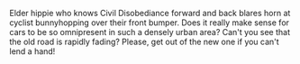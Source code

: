 
<ComixRow>
  <ComixPanel ar={4/7} imgSrc="/a/car-toon/panel1.jpg" alt="Now I'd like to welcome our next guest, Mr Mobile!" title="BROOM"/>
  <ComixPanel ar={3/7} imgSrc="/a/car-toon/panel2.jpg" alt="" title="BROOM"/>
</ComixRow>
<ComixRow>
  <ComixPanel imgSrc="/a/car-toon/panel3.jpg" alt="" title="BROOM"/>
  <ComixPanel imgSrc="/a/car-toon/panel4.jpg" alt="" title="BROOM"/>
</ComixRow>

Elder hippie who knows Civil Disobediance forward and back blares horn at cyclist bunnyhopping over their front bumper. Does it really make sense for cars to be so omnipresent in such a densely urban area? Can't you see that the old road is rapidly fading? Please, get out of the new one if you can't lend a hand!
